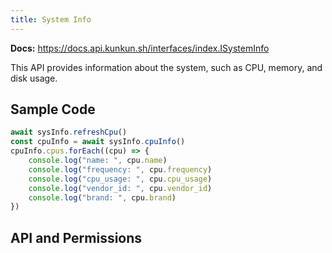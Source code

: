 ```yaml
---
title: System Info
---
```


**Docs:** https://docs.api.kunkun.sh/interfaces/index.ISystemInfo

This API provides information about the system, such as CPU, memory, and disk usage.

## Sample Code


<ImportCodeBlock apiName="sysInfo" />

```ts
await sysInfo.refreshCpu()
const cpuInfo = await sysInfo.cpuInfo()
cpuInfo.cpus.forEach((cpu) => {
	console.log("name: ", cpu.name)
	console.log("frequency: ", cpu.frequency)
	console.log("cpu_usage: ", cpu.cpu_usage)
	console.log("vendor_id: ", cpu.vendor_id)
	console.log("brand: ", cpu.brand)
})
```

## API and Permissions


<SysInfoAPI />
